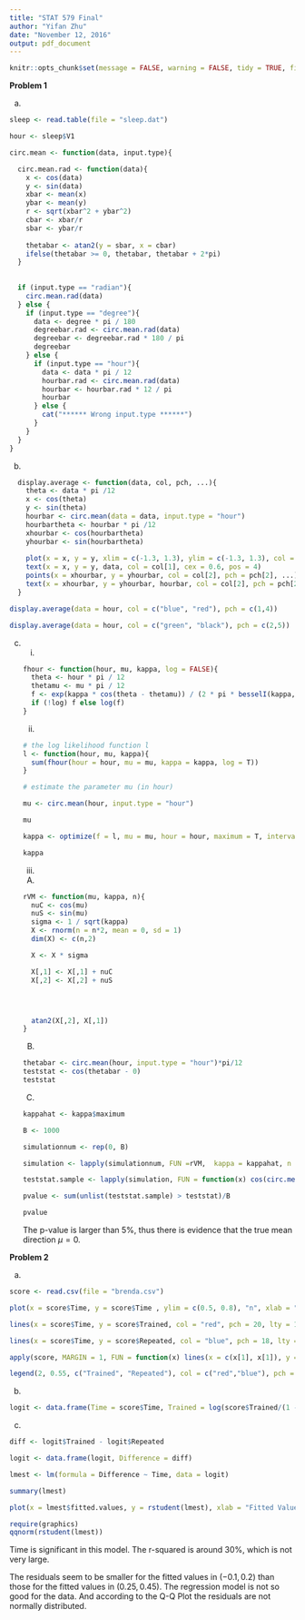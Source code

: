 ```yaml
---
title: "STAT 579 Final"
author: "Yifan Zhu"
date: "November 12, 2016"
output: pdf_document
---
```


```r
knitr::opts_chunk$set(message = FALSE, warning = FALSE, tidy = TRUE, fig.width = 5, fig.height = 5, fig.align = "center")
```

**Problem 1**

(a)
```r
sleep <- read.table(file = "sleep.dat")

hour <- sleep$V1

circ.mean <- function(data, input.type){

  circ.mean.rad <- function(data){
    x <- cos(data)
    y <- sin(data)
    xbar <- mean(x)
    ybar <- mean(y)
    r <- sqrt(xbar^2 + ybar^2)
    cbar <- xbar/r
    sbar <- ybar/r
    
    thetabar <- atan2(y = sbar, x = cbar)
    ifelse(thetabar >= 0, thetabar, thetabar + 2*pi)
  }
  
  
  if (input.type == "radian"){
    circ.mean.rad(data)
  } else {
    if (input.type == "degree"){
      data <- degree * pi / 180
      degreebar.rad <- circ.mean.rad(data)
      degreebar <- degreebar.rad * 180 / pi
      degreebar
    } else {
      if (input.type == "hour"){
        data <- data * pi / 12
        hourbar.rad <- circ.mean.rad(data)
        hourbar <- hourbar.rad * 12 / pi
        hourbar
      } else {
        cat("****** Wrong input.type ******")
      }
    }
  }
}
```

(b)
```r
  display.average <- function(data, col, pch, ...){
    theta <- data * pi /12
    x <- cos(theta)
    y <- sin(theta)
    hourbar <- circ.mean(data = data, input.type = "hour")
    hourbartheta <- hourbar * pi /12
    xhourbar <- cos(hourbartheta)
    yhourbar <- sin(hourbartheta)
    
    plot(x = x, y = y, xlim = c(-1.3, 1.3), ylim = c(-1.3, 1.3), col = col[1], pch = pch[1], xlab = "", ylab = "" , ...)
    text(x = x, y = y, data, col = col[1], cex = 0.6, pos = 4)
    points(x = xhourbar, y = yhourbar, col = col[2], pch = pch[2], ...)
    text(x = xhourbar, y = yhourbar, hourbar, col = col[2], pch = pch[2], cex = 0.6, pos = 1)
  }

display.average(data = hour, col = c("blue", "red"), pch = c(1,4))

display.average(data = hour, col = c("green", "black"), pch = c(2,5))

```


(c)
    (i)
    ```r
    fhour <- function(hour, mu, kappa, log = FALSE){
      theta <- hour * pi / 12
      thetamu <- mu * pi / 12
      f <- exp(kappa * cos(theta - thetamu)) / (2 * pi * besselI(kappa, nu = 0))
      if (!log) f else log(f)
    }
    ```
    
    (ii)
    ```r
    # the log likelihood function l
    l <- function(hour, mu, kappa){
      sum(fhour(hour = hour, mu = mu, kappa = kappa, log = T))
    }
    
    # estimate the parameter mu (in hour)
    
    mu <- circ.mean(hour, input.type = "hour")
    
    mu
    
    kappa <- optimize(f = l, mu = mu, hour = hour, maximum = T, interval = c(0.001, 1000), lower = 0.001)
    
    kappa
    ```
    
    (iii)
    A. 
    ```r
    rVM <- function(mu, kappa, n){
      nuC <- cos(mu)
      nuS <- sin(mu)
      sigma <- 1 / sqrt(kappa)
      X <- rnorm(n = n*2, mean = 0, sd = 1)
      dim(X) <- c(n,2)
      
      X <- X * sigma
      
      X[,1] <- X[,1] + nuC
      X[,2] <- X[,2] + nuS
      
      
      
      
      atan2(X[,2], X[,1])
    }
    ```
    
    B.
    ```r
    thetabar <- circ.mean(hour, input.type = "hour")*pi/12
    teststat <- cos(thetabar - 0)
    teststat
    ```
    
    C. 
    ```r
    kappahat <- kappa$maximum
    
    B <- 1000
    
    simulationnum <- rep(0, B)
    
    simulation <- lapply(simulationnum, FUN =rVM,  kappa = kappahat, n = 100)
    
    teststat.sample <- lapply(simulation, FUN = function(x) cos(circ.mean(data = x, input.type = "radian") - 0))
    
    pvalue <- sum(unlist(teststat.sample) > teststat)/B
    
    pvalue
    ```
    
    The p-value is larger than $5 \%$, thus there is evidence that the true mean direction $\mu = 0$.
    
\newpage

**Problem 2**

(a)
```r
score <- read.csv(file = "brenda.csv")

plot(x = score$Time, y = score$Time , ylim = c(0.5, 0.8), "n", xlab = "Time", ylab = "Score")

lines(x = score$Time, y = score$Trained, col = "red", pch = 20, lty = 1, type = "b")

lines(x = score$Time, y = score$Repeated, col = "blue", pch = 18, lty = 1, type = "b")

apply(score, MARGIN = 1, FUN = function(x) lines(x = c(x[1], x[1]), y = c(x[2],x[3]), lty = 2))

legend(2, 0.55, c("Trained", "Repeated"), col = c("red","blue"), pch = c(20, 18), lty = 1)
```

(b)
```r
logit <- data.frame(Time = score$Time, Trained = log(score$Trained/(1 - score$Trained)), Repeated = log(score$Repeated/(1 - score$Repeated)))
```

(c)
```r
diff <- logit$Trained - logit$Repeated

logit <- data.frame(logit, Difference = diff)

lmest <- lm(formula = Difference ~ Time, data = logit)

summary(lmest)

plot(x = lmest$fitted.values, y = rstudent(lmest), xlab = "Fitted Value", ylab = "Studentized Residual")

require(graphics)
qqnorm(rstudent(lmest))
```

Time is significant in this model. The r-squared is around $30 \%$, which is not very large.



The residuals seem to be smaller for the fitted values in $(-0.1, 0.2)$ than those for the fitted values in $(0.25, 0.45)$. The regression model is not so good for the data. And according to the Q-Q Plot the residuals are not normally distributed.
    
